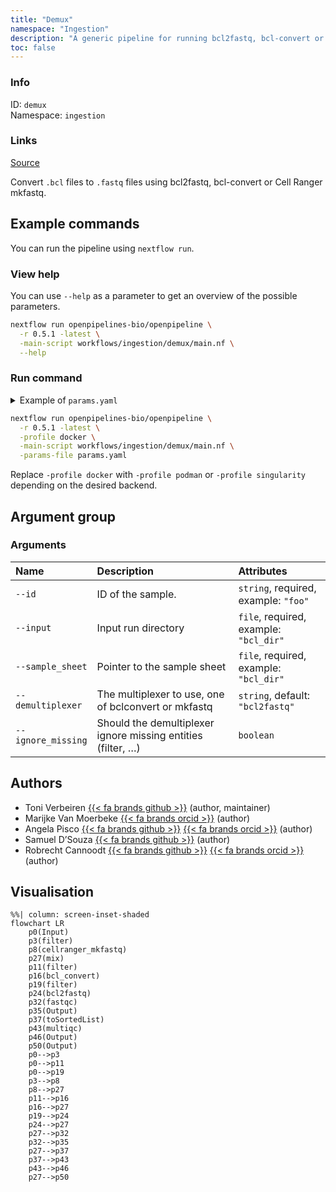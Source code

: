 ```yaml
---
title: "Demux"
namespace: "Ingestion"
description: "A generic pipeline for running bcl2fastq, bcl-convert or Cell Ranger mkfastq."
toc: false
---
```


::: {.column-margin}

### Info

ID: `demux`  
Namespace: `ingestion`

### Links
[Source](https://github.com/openpipelines-bio/openpipeline/blob/main/workflows/ingestion/demux){.btn-action .btn-sm .btn-info .btn role="button"}

:::

Convert `.bcl` files to `.fastq` files using bcl2fastq, bcl-convert or Cell Ranger mkfastq.


## Example commands

You can run the pipeline using `nextflow run`.

### View help

You can use `--help` as a parameter to get an overview of the possible parameters.

```bash
nextflow run openpipelines-bio/openpipeline \
  -r 0.5.1 -latest \
  -main-script workflows/ingestion/demux/main.nf \
  --help
```

### Run command

<details>
<summary>Example of `params.yaml`</summary>
```yaml
# Arguments
id: # please fill in - example: "foo"
input: # please fill in - example: "bcl_dir"
sample_sheet: # please fill in - example: "bcl_dir"
demultiplexer: "bcl2fastq"
# ignore_missing: true

# Nextflow input-output arguments
publish_dir: # please fill in - example: "output/"
# param_list: "my_params.yaml"
```
</details>

```bash
nextflow run openpipelines-bio/openpipeline \
  -r 0.5.1 -latest \
  -profile docker \
  -main-script workflows/ingestion/demux/main.nf \
  -params-file params.yaml
```

:::{.callout-note}
Replace `-profile docker` with `-profile podman` or `-profile singularity` depending on the desired backend.
:::

## Argument group

### Arguments

|Name               |Description                                                    |Attributes                             |
|:------------------|:--------------------------------------------------------------|:--------------------------------------|
|`--id`             |ID of the sample.                                              |`string`, required, example: `"foo"`   |
|`--input`          |Input run directory                                            |`file`, required, example: `"bcl_dir"` |
|`--sample_sheet`   |Pointer to the sample sheet                                    |`file`, required, example: `"bcl_dir"` |
|`--demultiplexer`  |The multiplexer to use, one of bclconvert or mkfastq           |`string`, default: `"bcl2fastq"`       |
|`--ignore_missing` |Should the demultiplexer ignore missing entities (filter, ...) |`boolean`                              |

## Authors

  * Toni Verbeiren [{{< fa brands github >}}](https://github.com/tverbeiren) (author, maintainer)
  * Marijke Van Moerbeke [{{< fa brands orcid >}}](https://orcid.org/0000-0002-3097-5621) (author)
  * Angela Pisco [{{< fa brands github >}}](https://github.com/aopisco) [{{< fa brands orcid >}}](https://orcid.org/0000-0003-0142-2355) (author)
  * Samuel D'Souza [{{< fa brands github >}}](https://github.com/srdsam) (author)
  * Robrecht Cannoodt [{{< fa brands github >}}](https://github.com/rcannood) [{{< fa brands orcid >}}](https://orcid.org/0000-0003-3641-729X) (author)

## Visualisation

```mermaid
%%| column: screen-inset-shaded
flowchart LR
    p0(Input)
    p3(filter)
    p8(cellranger_mkfastq)
    p27(mix)
    p11(filter)
    p16(bcl_convert)
    p19(filter)
    p24(bcl2fastq)
    p32(fastqc)
    p35(Output)
    p37(toSortedList)
    p43(multiqc)
    p46(Output)
    p50(Output)
    p0-->p3
    p0-->p11
    p0-->p19
    p3-->p8
    p8-->p27
    p11-->p16
    p16-->p27
    p19-->p24
    p24-->p27
    p27-->p32
    p32-->p35
    p27-->p37
    p37-->p43
    p43-->p46
    p27-->p50

```
